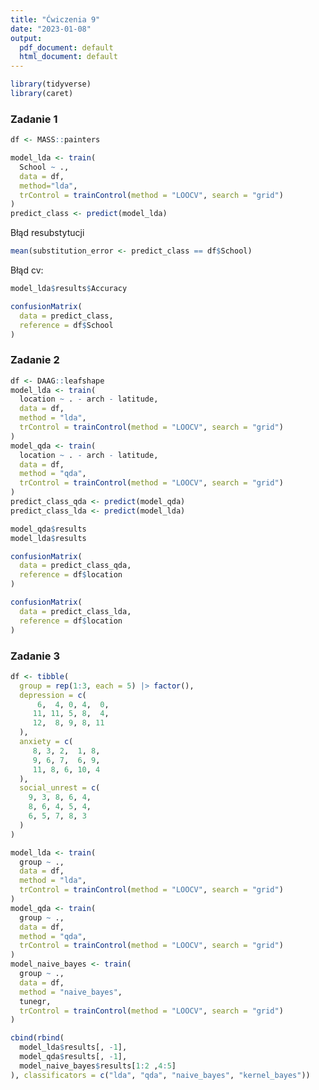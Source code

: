 ---
title: "Ćwiczenia 9"
date: "2023-01-08"
output:
  pdf_document: default
  html_document: default
---

```{r, echo=FALSE, warning=FALSE, message=FALSE}
library(tidyverse)
library(caret)
```

### Zadanie 1

```{r}
df <- MASS::painters

model_lda <- train(
  School ~ ., 
  data = df, 
  method="lda",
  trControl = trainControl(method = "LOOCV", search = "grid")
)
predict_class <- predict(model_lda)
```

Błąd resubstytucji

```{r}
mean(substitution_error <- predict_class == df$School)
```

Błąd cv:

```{r}
model_lda$results$Accuracy
```

```{r}
confusionMatrix(
  data = predict_class,
  reference = df$School
)
```

### Zadanie 2

```{r}
df <- DAAG::leafshape
model_lda <- train(
  location ~ . - arch - latitude, 
  data = df, 
  method = "lda",
  trControl = trainControl(method = "LOOCV", search = "grid")
)
model_qda <- train(
  location ~ . - arch - latitude, 
  data = df,
  method = "qda",
  trControl = trainControl(method = "LOOCV", search = "grid")
)
predict_class_qda <- predict(model_qda)
predict_class_lda <- predict(model_lda)
```

```{r}
model_qda$results
model_lda$results
```

```{r}
confusionMatrix(
  data = predict_class_qda,
  reference = df$location
)
```

```{r}
confusionMatrix(
  data = predict_class_lda,
  reference = df$location
)
```


### Zadanie 3

```{r}
df <- tibble(
  group = rep(1:3, each = 5) |> factor(),
  depression = c(
      6,  4, 0, 4,  0,
     11, 11, 5, 8,  4,
     12,  8, 9, 8, 11
  ),
  anxiety = c(
     8, 3, 2,  1, 8,
     9, 6, 7,  6, 9,
     11, 8, 6, 10, 4
  ),
  social_unrest = c(
    9, 3, 8, 6, 4,
    8, 6, 4, 5, 4,
    6, 5, 7, 8, 3
  )
)
```

```{r}
model_lda <- train(
  group ~ ., 
  data = df, 
  method = "lda",
  trControl = trainControl(method = "LOOCV", search = "grid")
)
model_qda <- train(
  group ~ ., 
  data = df,
  method = "qda",
  trControl = trainControl(method = "LOOCV", search = "grid")
)
model_naive_bayes <- train(
  group ~ ., 
  data = df,
  method = "naive_bayes",
  tunegr,
  trControl = trainControl(method = "LOOCV", search = "grid")
)
```

```{r}
cbind(rbind(
  model_lda$results[, -1],
  model_qda$results[, -1],
  model_naive_bayes$results[1:2 ,4:5]
), classificators = c("lda", "qda", "naive_bayes", "kernel_bayes"))
```